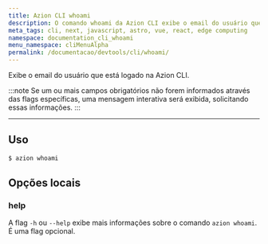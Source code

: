 ```yaml
---
title: Azion CLI whoami
description: O comando whoami da Azion CLI exibe o email do usuário que está logado.
meta_tags: cli, next, javascript, astro, vue, react, edge computing
namespace: documentation_cli_whoami
menu_namespace: cliMenuAlpha
permalink: /documentacao/devtools/cli/whoami/
---
```


Exibe o email do usuário que está logado na Azion CLI.

:::note
Se um ou mais campos obrigatórios não forem informados através das flags específicas, uma mensagem interativa será exibida, solicitando essas informações.
:::

---
## Uso

```bash
$ azion whoami
```

## Opções locais

### help

A flag `-h` ou `--help` exibe mais informações sobre o comando `azion whoami`. É uma flag opcional.

